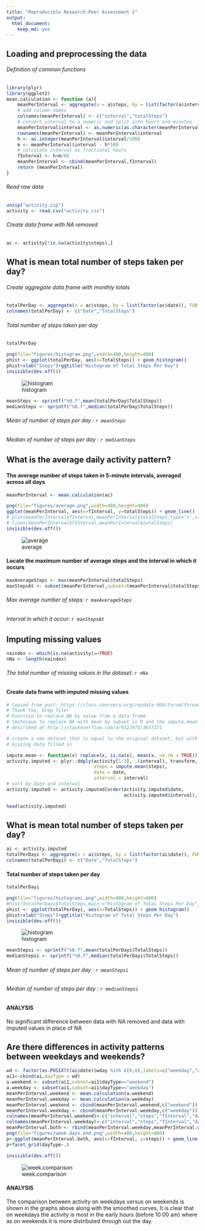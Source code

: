 ```yaml
---
title: "Reproducible Research:Peer Assessment 1"
output:
  html_document:
    keep_md: yes
---
```

## Loading and preprocessing the data 
###### Definition of common functions
```r
library(plyr)
library(ggplot2)
mean.calculation <- function (a){
    meanPerInterval <- aggregate(x = a$steps, by = list(factor(a$interval)), FUN = "mean")
    # add column names
    colnames(meanPerInterval) <- c("interval","totalSteps")
    # convert interval to a numeric and split into hours and minutes
    meanPerInterval$interval <- as.numeric(as.character(meanPerInterval$interval))
    rownames(meanPerInterval) <- meanPerInterval$interval
    h <- as.integer(meanPerInterval$interval/100)
    m <- meanPerInterval$interval - h*100
    # calculate interval as fractional hours
    fInterval <- h+m/60
    meanPerInterval <- cbind(meanPerInterval,fInterval)
    return (meanPerInterval)
}
```
###### Read raw data
```r

unzip("activity.zip")
activity <- read.csv("activity.csv")
```
###### Create data frame with NA removed
```r
ac <- activity[!is.na(activity$steps),]
```

## What is mean total number of steps taken per day?
###### Create aggregate data frame with monthly totals
```r
totalPerDay <- aggregate(x = ac$steps, by = list(factor(ac$date)), FUN = "sum")
colnames(totalPerDay) <- c("Date","TotalSteps")
```
###### Total number of steps taken per day

```r
totalPerDay
```

```r

png(file="figures/histogram.png",width=480,height=480)
phist <- ggplot(totalPerDay, aes(x=TotalSteps)) + geom_histogram()
phist+xlab("Steps")+ggtitle("Histogram of Total Steps Per Day")
invisible(dev.off())

```
![histogram](figures/histogram.png)
```r
meanSteps <- sprintf("%0.f",mean(totalPerDay$TotalSteps))
medianSteps <- sprintf("%0.f",median(totalPerDay$TotalSteps))

```

###### Mean of number of steps per day : `r meanSteps`
###### Median of number of steps per day : `r medianSteps`

## What is the average daily activity pattern?
#### The average number of steps taken in 5-minute intervals, averaged across all days 
```r
meanPerInterval <- mean.calculation(ac)
```
```r
png(file="figures/average.png",width=480,height=480)
ggplot(meanPerInterval, aes(x=fInterval, y=totalSteps)) + geom_line()
# plot(meanPerInterval$fInterval,meanPerInterval$totalSteps,type='n',xlab="Time of Day",ylab="Average number of steps")
# lines(meanPerInterval$fInterval,meanPerInterval$totalSteps)
invisible(dev.off())
```
![average](figures/average.png)

#### Locate the maximum number of average steps and the interval in which it occurs
```r
maxAverageSteps <- max(meanPerInterval$totalSteps)
maxStepsAt <- subset(meanPerInterval,subset=(meanPerInterval$totalSteps==maxAverageSteps))$interval

```
###### Max average number of steps: `r maxAverageSteps`
###### Interval in which it occur: `r maxStepsAt` 



## Imputing missing values

```r
naindex <- which(is.na(activity)==TRUE)
nNa <- length(naindex)
```
###### The total number of missing values in the dataset: `r nNa`



#### Create data frame with imputed missing values
```r
# Copied from post: https://class.coursera.org/repdata-004/forum/thread?thread_id=82
# Thank You, Greg Tyler
# Function to replace NA by value from a data frame
# technique to replace NA with mean by subset in R and the impute.mean function 
# described at http://stackoverflow.com/a/9322975/3657371

# create a new dataset that is equal to the original dataset, but with the 
# missing data filled in

impute.mean <- function(x) replace(x, is.na(x), mean(x, na.rm = TRUE))
activity.imputed <- plyr::ddply(activity[1:3], .(interval), transform,
                                steps = impute.mean(steps),
                                date = date,
                                interval = interval)
# sort by date and interval
activity.imputed <- activity.imputed[order(activity.imputed$date,
                                           activity.imputed$interval),]
```
```r
head(activity.imputed)
```

## What is mean total number of steps taken per day?
```r
ai <- activity.imputed
totalPerDayi <- aggregate(x = ai$steps, by = list(factor(ai$date)), FUN = "sum")
colnames(totalPerDayi) <- c("Date","TotalSteps")
```
#### Total number of steps taken per day

```r
totalPerDayi
```

```r

png(file="figures/histogrami.png",width=480,height=480)
#hist(totalPerDayi$TotalSteps,main ="Histogram of Total Steps Per Day", xlab="Steps",breaks=10)
phist <- ggplot(totalPerDayi, aes(x=TotalSteps)) + geom_histogram()
phist+xlab("Steps")+ggtitle("Histogram of Total Steps Per Day")
invisible(dev.off())

```
![histogram](figures/histogrami.png)
```r
meanStepsi <- sprintf("%0.f",mean(totalPerDayi$TotalSteps))
medianStepsi <- sprintf("%0.f",median(totalPerDayi$TotalSteps))

```

###### Mean of number of steps per day : `r meanStepsi`
###### Median of number of steps per day : `r medianStepsi`
#### ANALYSIS 
No significant difference between data with NA removed and data with imputed values in place of NA 



## Are there differences in activity patterns between weekdays and weekends?
```r
wd <- factor(as.POSIXlt(ai$date)$wday %in% c(0,6),labels=c("weekday","weekend"))
ai1<-cbind(ai,dayType = wd)
a.weekend <- subset(ai1,subset=ai1$dayType=="weekend")
a.weekday <- subset(ai1,subset=ai1$dayType=="weekday")
meanPerInterval.weekend <- mean.calculation(a.weekend)
meanPerInterval.weekday <- mean.calculation(a.weekday)
meanPerInterval.weekend <- cbind(meanPerInterval.weekend,c("weekend"))
meanPerInterval.weekday <- cbind(meanPerInterval.weekday,c("weekday"))
colnames(meanPerInterval.weekend)<-c("interval","steps","fInterval","dayType")
colnames(meanPerInterval.weekday)<-c("interval","steps","fInterval","dayType")
meanPerInterval.both <- rbind(meanPerInterval.weekday,meanPerInterval.weekend)
png(file="figures/week.days.end.png",width=480,height=480)
p<-ggplot(meanPerInterval.both, aes(x=fInterval, y=steps)) + geom_line()+geom_smooth(method=loess)+ggtitle("Comparison of Activites on Weekdays and Weekends")
p+facet_grid(dayType~.)

invisible(dev.off())	
```
![week.comparison](figures/week.days.end.png)  

#### ANALYSIS
The comparison between activity on weekdays versus on weekends is shown in the graphs above along with the smoothed curves, It is clear that on weekdays the activity is most in the early hours (before 10:00 am) where as on weekends it is more distributed through out the day.


